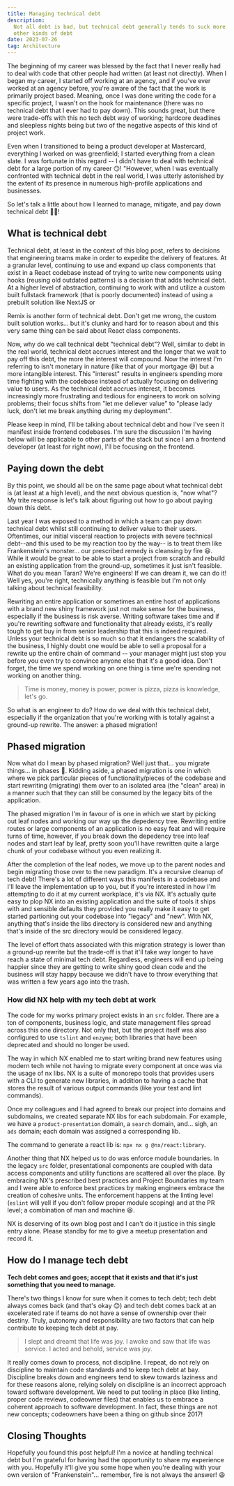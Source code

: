 ```yaml
---
title: Managing technical debt
description:
  Not all debt is bad, but technical debt generally tends to suck more than most
  other kinds of debt
date: 2023-07-26
tag: Architecture
---
```


<InlineImage
  containerClassName="mx-0 lg:mx-0"
  src="https://res.cloudinary.com/dinypqsgl/image/upload/v1690343493/blog/scott-graham-5fNmWej4tAA-unsplash_vlsarc.jpg"
  alt="A picture of management by Scott Graham"
/>

The beginning of my career was blessed by the fact that I never really had to
deal with code that other people had written (at least not directly). When I
began my career, I started off working at an agency, and if you've ever worked
at an agency before, you're aware of the fact that the work is primarily project
based. Meaning, once I was done writing the code for a specific project, I
wasn't on the hook for maintenance (there was no technical debt that I ever had
to pay down). This sounds great, but there were trade-offs with this no tech
debt way of working; hardcore deadlines and sleepless nights being but two of
the negative aspects of this kind of project work.

Even when I transitioned to being a product developer at Mastercard, everything
I worked on was greenfield; I started everything from a clean slate. I was
fortunate in this regard -- I didn't have to deal with technical debt for a
large portion of my career 😏! "However, when I was eventually confronted with
technical debt in the real world, I was utterly astonished by the extent of its
presence in numerous high-profile applications and businesses.

So let's talk a little about how I learned to manage, mitigate, and pay down
technical debt 🙏🏽!

## What is technical debt

<InlineImage
  lazyLoadImage
  containerClassName="mx-0 lg:mx-0"
  src="https://res.cloudinary.com/dinypqsgl/image/upload/v1690343497/blog/jp-valery-hfrDZAXwb5c-unsplash_qw3ty4.jpg"
  alt="A picture of burning money by JP Valery"
/>

Technical debt, at least in the context of this blog post, refers to decisions
that engineering teams make in order to expedite the delivery of features. At a
granular level, continuing to use and expand up class components that exist in a
React codebase instead of trying to write new components using hooks (reusing
old outdated patterns) is a decision that adds technical debt. At a higher level
of abstraction, continuing to work with and utilize a custom built fullstack
framework (that is poorly documented) instead of using a prebuilt solution like
<TextLink href="https://nextjs.org/">NextJS</TextLink> or

<TextLink href="https://remix.run/">Remix</TextLink> is another form of technical
debt. Don't get me wrong, the custom built solution works... but it's clunky and
hard for to reason about and this very same thing can be said about React class components.

<Callout
  type="success"
  title="It's not all bad!"
  description="tech debt is a trade off between speed of delivery and code quality."
/>

Now, why do we call technical debt "technical debt"? Well, similar to debt in
the real world, technical debt accrues interest and the longer that we wait to
pay off this debt, the more the interest will compound. Now the interest I'm
referring to isn't monetary in nature (like that of your mortgage 😅) but a more
intangible interest. This "interest" results in engineers spending more time
fighting with the codebase instead of actually focusing on delivering value to
users. As the technical debt accrues interest, it becomes increasingly more
frustrating and tedious for engineers to work on solving problems; their focus
shifts from "let me deliever value" to "please lady luck, don't let me break
anything during my deployment".

Please keep in mind, I'll be talking about technical debt and how I've seen it
manifest inside frontend codebases. I'm sure the discussion I'm having below
will be applicable to other parts of the stack but since I am a frontend
developer (at least for right now), I'll be focusing on the frontend.

## Paying down the debt

<Callout type="alert" title="Fire is not always the answer!" />

By this point, we should all be on the same page about what technical debt is
(at least at a high level), and the next obvious question is, "now what"? My
trite response is let's talk about figuring out how to go about paying down this
debt.

<LazyGiphy
  containerClassName="w-[100%] pb-[100%] md:w-[50%] md:pb-[50%]"
  src="https://giphy.com/embed/p4wQuEvkP27fMt7f6y"
  giphyAttributionSrc="https://giphy.com/gifs/pudgypenguins-riot-torch-pitchfork-p4wQuEvkP27fMt7f6y"
/>

Last year I was exposed to a method in which a team can pay down technical debt
whilst still continuing to deliver value to their users. Oftentimes, our initial
visceral reaction to projects with severe technical debt--and this used to be my
reaction too by the way-- is to treat them like Frankenstein's monster... our
prescribed remedy is cleansing by fire 😆. While it would be great to be able to
start a project from scratch and rebuild an existing application from the
ground-up, sometimes it just isn't feasible. What do you mean Taran? We're
engineers! If we can dream it, we can do it! Well yes, you're right, technically
anything is feasible but I'm not only talking about technical feasibility.

Rewriting an entire application or sometimes an entire host of applications with
a brand new shiny framework just not make sense for the business, especially if
the business is risk averse. Writing software takes time and if you're rewriting
software and functionality that already exists, it's really tough to get buy in
from senior leadership that this is indeed required. Unless your technical debt
is so much so that it endangers the scalability of the business, I highly doubt
one would be able to sell a proposal for a rewrite up the entire chain of
command -- your manager might just stop you before you even try to convince
anyone else that it's a good idea. Don't forget, the time we spend working on
one thing is time we're spending not working on another thing.

<BlockQuote author="April Ludgate">
  Time is money, money is power, power is pizza, pizza is knowledge, let's go.
</BlockQuote>

So what is an engineer to do? How do we deal with this technical debt,
especially if the organization that you're working with is totally against a
ground-up rewrite. The answer: a phased migration!

## Phased migration

Now what do I mean by phased migration? Well just that... you migrate things...
in phases 🤣. Kidding aside, a phased migration is one in which where we pick
particular pieces of functionality/pieces of the codebase and start rewriting
(migrating) them over to an isolated area (the "clean" area) in a manner such
that they can still be consumed by the legacy bits of the application.

<InlineImage
  lazyLoadImage
  containerClassName="mx-0 lg:mx-0"
  src="https://res.cloudinary.com/dinypqsgl/image/upload/v1690344103/blog/legacy-and-new-code_aydlqx.png"
  alt="A picture of management by Scott Graham"
/>

The phased migration I'm in favour of is one in which we start by picking out
leaf nodes and working our way up the depedency tree. Rewriting entire routes or
large components of an application is no easy feat and will require turns of
time, however, if you break down the depedency tree into leaf nodes and start
leaf by leaf, pretty soon you'll have rewritten quite a large chunk of your
codebase without you even realizing it.

After the completion of the leaf nodes, we move up to the parent nodes and begin
migrating those over to the new paradigm. It's a recursive cleanup of tech debt!
There's a lot of different ways this manifests in a codebase and I'll leave the
implementation up to you, but if you're interested in how I'm attempting to do
it at my current workplace, it's via NX. It's actually quite easy to plop NX
into an existing application and the suite of tools it ships with and sensible
defaults they provided you really make it easy to get started partioning out
your codebase into "legacy" and "new". With NX, anything that's inside the libs
directory is considered new and anything that's inside of the src directory
would be considered legacy.

The level of effort thats associated with this migration strategy is lower than
a ground-up rewrite but the trade-off is that it'll take way longer to have
reach a state of minimal tech debt. Regardless, engineers will end up being
happier since they are getting to write shiny good clean code and the business
will stay happy because we didn't have to throw everything that was written a
few years ago into the trash.

### How did NX help with my tech debt at work

The code for my works primary project exists in an `src` folder. There are a ton
of components, business logic, and state management files spread across this one
directory. Not only that, but the project itself was also configured to use
`tslint` and `enzyme`; both libraries that have been deprecated and should no
longer be used.

The way in which NX enabled me to start writing brand new features using modern
tech while not having to migrate every component at once was via the usage of nx
libs. NX is a suite of monorepo tools that provides users with a CLI to generate
new libraries, in addition to having a cache that stores the result of various
output commands (like your test and lint commands).

Once my colleagues and I had agreed to break our project into domains and
subdomains, we created separate NX libs for each subdomain. For example, we have
a `product-presentation` domain, a `search` domain, and... sigh, an `ads`
domain; each domain was assigned a corresponding lib.

The command to generate a react lib is: `npx nx g @nx/react:library`.

Another thing that NX helped us to do was enforce module boundaries. In the
legacy `src` folder, presentational components are coupled with data access
components and utility functions are scattered all over the place. By embracing
NX's prescribed best practices and
<TextLink href="https://nx.dev/core-features/enforce-project-boundaries">Project
Boundaries</TextLink> my team and I were able to enforce best practices by
making engineers embrace the creation of cohesive units. The enforcement happens
at the linting level (`eslint` will yell if you don't follow proper module
scoping) and at the PR level; a combination of man and machine 😆.

NX is deserving of its own blog post and I can't do it justice in this single
entry alone. Please standby for me to give a meetup presentation and record it.

## How do I manage tech debt

**Tech debt comes and goes; accept that it exists and that it's just something
that you need to manage**.

There's two things I know for sure when it comes to tech debt; tech debt always
comes back (and that's okay 😊) and tech debt comes back at an excelerated rate
if teams do not have a sense of ownership over their destiny. Truly, autonomy
and responsibility are two factors that can help contribute to keeping tech debt
at pay.

<BlockQuote>
  I slept and dreamt that life was joy. I awoke and saw that life was service. I
  acted and behold, service was joy.
</BlockQuote>

It really comes down to process, not discipline. I repeat, do not rely on
discipline to maintain code standards and to keep tech debt at bay. Discipline
breaks down and engineers tend to skew towards laziness and for these reasons
alone, relying solely on discipline is an incorrect approach toward software
development. We need to put tooling in place (like linting, proper code reviews,
codeowner files) that enables us to embrace a coherent approach to software
development. In fact, these things are not new concepts; codeowners have been a
thing on github since 2017!

## Closing Thoughts

Hopefully you found this post helpful! I'm a novice at handling technical debt
but I'm grateful for having had the opportunity to share my experience with you.
Hopefully it'll give you some hope when you're dealing with your own version of
"Frankenstein"... remember, fire is not always the answer! 😆
